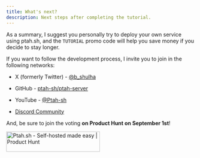 ```yaml
---
title: What's next?
description: Next steps after completing the tutorial.
---
```


As a summary, I suggest you personally try to deploy your own service using ptah.sh, and the `TUTORIAL` promo code will help you save money if you decide to stay longer.

If you want to follow the development process, I invite you to join in the following networks:

- X (formerly Twitter) - <a href="https://in.ptah.sh/bshulha" rel="nofollow">@b_shulha</a>

- GitHub - <a href="https://in.ptah.sh/github" rel="nofollow">ptah-sh/ptah-server</a>

- YouTube - <a href="https://in.ptah.sh/youtube" rel="nofollow">@Ptah-sh</a>

- <a href="https://in.ptah.sh/discord" rel="nofollow">Discord Community</a>

And, be sure to join the voting **on Product Hunt on September 1st**!

<div class="flex justify-center">
  <a href="https://www.producthunt.com/posts/ptah-sh?embed=true&amp;utm_source=badge-featured&amp;utm_medium=badge&amp;utm_souce=badge-ptah-sh" target="_blank"><img src="https://api.producthunt.com/widgets/embed-image/v1/featured.svg?post_id=476578&amp;theme=light" alt="Ptah.sh - Self-hosted made easy | Product Hunt" style="width: 250px; height: 54px;" width="250" height="54" /></a>
</div>

